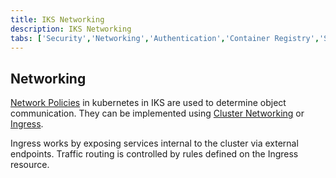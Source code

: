 ```yaml
---
title: IKS Networking
description: IKS Networking
tabs: ['Security','Networking','Authentication','Container Registry','Storage']
---
```


## Networking

[Network Policies](https://cloud.ibm.com/docs/containers?topic=containers-network_policies) in kubernetes in IKS are used to determine object communication.
They can be implemented using [Cluster Networking](https://cloud.ibm.com/docs/containers?topic=containers-plan_clusters) or [Ingress](https://cloud.ibm.com/docs/containers?topic=containers-ingress).

Ingress works by exposing services internal to the cluster via external endpoints. Traffic routing is controlled by rules defined on the Ingress resource.
